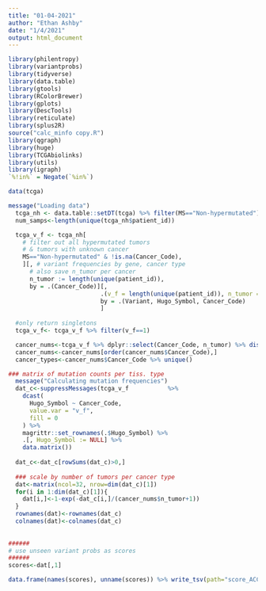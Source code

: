```yaml
---
title: "01-04-2021"
author: "Ethan Ashby"
date: "1/4/2021"
output: html_document
---
```


```r
library(philentropy)
library(variantprobs)
library(tidyverse)
library(data.table)
library(gtools)
library(RColorBrewer)
library(gplots)
library(DescTools)
library(reticulate)
library(splus2R)
source("calc_minfo copy.R")
library(qgraph)
library(huge)
library(TCGAbiolinks)
library(utils)
library(igraph)
`%!in%` = Negate(`%in%`)
```

```r
data(tcga)

message("Loading data")
  tcga_nh <- data.table::setDT(tcga) %>% filter(MS=="Non-hypermutated")
  num_samps<-length(unique(tcga_nh$patient_id))

  tcga_v_f <- tcga_nh[
    # filter out all hypermutated tumors
    # & tumors with unknown cancer
    MS=="Non-hypermutated" & !is.na(Cancer_Code),
    ][, # variant frequencies by gene, cancer type
      # also save n_tumor per cancer
      n_tumor := length(unique(patient_id)),
      by = .(Cancer_Code)][,
                          .(v_f = length(unique(patient_id)), n_tumor = n_tumor[1]),
                          by = .(Variant, Hugo_Symbol, Cancer_Code)
                          ]
  
  #only return singletons
  tcga_v_f<- tcga_v_f %>% filter(v_f==1)

  cancer_nums<-tcga_v_f %>% dplyr::select(Cancer_Code, n_tumor) %>% distinct()
  cancer_nums<-cancer_nums[order(cancer_nums$Cancer_Code),]
  cancer_types<-cancer_nums$Cancer_Code %>% unique()

### matrix of mutation counts per tiss. type
  message("Calculating mutation frequencies")
  dat_c<-suppressMessages(tcga_v_f           %>%
    dcast(
      Hugo_Symbol ~ Cancer_Code,
      value.var = "v_f",
      fill = 0
    ) %>%
    magrittr::set_rownames(.$Hugo_Symbol) %>%
    .[, Hugo_Symbol := NULL] %>%
    data.matrix())
  
  dat_c<-dat_c[rowSums(dat_c)>0,]
  
  ### scale by number of tumors per cancer type
  dat<-matrix(ncol=32, nrow=dim(dat_c)[1])
  for(i in 1:dim(dat_c)[1]){
    dat[i,]<-1-exp(-dat_c[i,]/(cancer_nums$n_tumor+1))
  }
  rownames(dat)<-rownames(dat_c)
  colnames(dat)<-colnames(dat_c)
  
  
######
# use unseen variant probs as scores
######
scores<-dat[,1]

data.frame(names(scores), unname(scores)) %>% write_tsv(path="score_ACC.tsv", col_names = FALSE)
```

